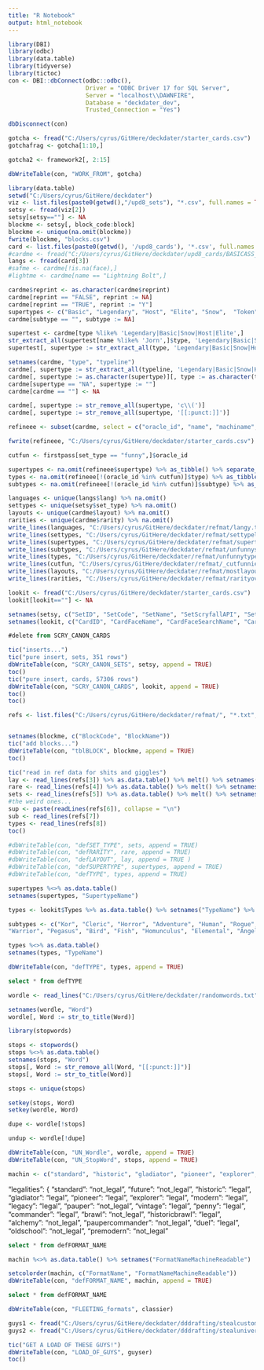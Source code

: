 ```yaml
---
title: "R Notebook"
output: html_notebook
---
```


```r
library(DBI)
library(odbc)
library(data.table)
library(tidyverse)
library(tictoc)
con <- DBI::dbConnect(odbc::odbc(),
                      Driver = "ODBC Driver 17 for SQL Server",
                      Server = "localhost\\DAWNFIRE",
                      Database = "deckdater_dev",
                      Trusted_Connection = "Yes")
```
```r
dbDisconnect(con)
```

```r
gotcha <- fread("C:/Users/cyrus/GitHere/deckdater/starter_cards.csv")
gotchafrag <- gotcha[1:10,]

gotcha2 <- framework2[, 2:15]
```
```r
dbWriteTable(con, "WORK_FROM", gotcha)
```


```r
library(data.table)
setwd("C:/Users/cyrus/GitHere/deckdater")
viz <- list.files(paste0(getwd(),"/upd8_sets"), "*.csv", full.names = TRUE)
setsy <- fread(viz[2])
setsy[setsy==""] <- NA
blockme <- setsy[, block_code:block]
blockme <- unique(na.omit(blockme))
fwrite(blockme, "blocks.csv")
card <- list.files(paste0(getwd(), '/upd8_cards'), '*.csv', full.names = TRUE)
#cardme <- fread("C:/Users/cyrus/GitHere/deckdater/upd8_cards/BASICASS_cards_2.csv")
langs <- fread(card[3])
#safme <- cardme[!is.na(face),]
#lightme <- cardme[name == "Lightning Bolt",]
```
```r
cardme$reprint <- as.character(cardme$reprint)
cardme[reprint == "FALSE", reprint := NA]
cardme[reprint == "TRUE", reprint := "Y"]
supertypes <- c("Basic", "Legendary", "Host", "Elite", "Snow",  "Token") #I know tokens aren't a card type but they're a permanent type in the same spirit so shut up 
cardme[subtype == "", subtype := NA]

supertest <- cardme[type %like% 'Legendary|Basic|Snow|Host|Elite',]
str_extract_all(supertest[name %like% 'Jorn',]$type, 'Legendary|Basic|Snow|Host|Elite')
supertest[, supertype := str_extract_all(type, 'Legendary|Basic|Snow|Host|Elite')][, just_type := str_remove_all(type, 'Legendary|Basic|Snow|Host|Elite')]
```
```r
setnames(cardme, "type", "typeline")
cardme[, supertype := str_extract_all(typeline, 'Legendary|Basic|Snow|Host|Elite|Ongoing|Token')][, type := str_remove_all(typeline, 'Legendary|Basic|Snow|Host|Elite|Ongoing|Token')]
cardme[, supertype := as.character(supertype)][, type := as.character(type)]
cardme[supertype == "NA", supertype := ""]
cardme[cardme == ""] <- NA

cardme[, supertype := str_remove_all(supertype, 'c\\(')]
cardme[, supertype := str_remove_all(supertype, '[[:punct:]]')]

refineee <- subset(cardme, select = c("oracle_id", "name", "machiname", "uri", "scryfall_uri", "layout", "face", "supertype", "type", "subtype", "set_id", "rarity", "games", "reprint"))

fwrite(refineee, "C:/Users/cyrus/GitHere/deckdater/starter_cards.csv")
```
```r
cutfun <- firstpass[set_type == "funny",]$oracle_id
```

```r
supertypes <- na.omit(refineee$supertype) %>% as_tibble() %>% separate_rows(value, sep = " ") %>% unique() %>% na.omit() %>% as.data.table()
types <- na.omit(refineee[!(oracle_id %in% cutfun)]$type) %>% as_tibble() %>% separate_rows(value, sep = " ") %>% unique() %>% na.omit() %>% as.data.table()
subtypes <- na.omit(refineee[!(oracle_id %in% cutfun)]$subtype) %>% as_tibble() %>% separate_rows(value, sep = " ") %>% unique() %>% na.omit() %>% as.data.table()
```

```r
languages <- unique(langs$lang) %>% na.omit()
settypes <- unique(setsy$set_type) %>% na.omit()
layouts <- unique(cardme$layout) %>% na.omit()
rarities <- unique(cardme$rarity) %>% na.omit()
write_lines(languages, "C:/Users/cyrus/GitHere/deckdater/refmat/langy.txt")
write_lines(settypes, "C:/Users/cyrus/GitHere/deckdater/refmat/settypelist.txt")
write_lines(supertypes, "C:/Users/cyrus/GitHere/deckdater/refmat/supertypes.txt")
write_lines(subtypes, "C:/Users/cyrus/GitHere/deckdater/refmat/unfunnysubtypes.txt")
write_lines(types, "C:/Users/cyrus/GitHere/deckdater/refmat/unfunnytypes.txt")
write_lines(cutfun, "C:/Users/cyrus/GitHere/deckdater/refmat/_cutfunnies.txt")
write_lines(layouts, "C:/Users/cyrus/GitHere/deckdater/refmat/mostlayouts.txt")
write_lines(rarities, "C:/Users/cyrus/GitHere/deckdater/refmat/rarityoverkill.txt")
```
```r
lookit <- fread("C:/Users/cyrus/GitHere/deckdater/starter_cards.csv")
lookit[lookit==""] <- NA
```
```r
setnames(setsy, c("SetID", "SetCode", "SetName", "SetScryfallAPI", "SetScryfallURI", "SetReleaseDate", "SetTypeName", "CollectorCount", "SetIsDigital", "BlockCode", "BlockName"))
setnames(lookit, c("CardID", "CardFaceName", "CardFaceSearchName", "CardSetScryfallAPI", "CardSetScryfallURI", "LayoutName", "FaceName", "Supertypes", "Types", "Subtypes", "SetID", "RarityName", "PlatformList", "IsReprint"))
```
```sql
#delete from SCRY_CANON_CARDS
```

```r
tic("inserts...")
tic("pure insert, sets, 351 rows")
dbWriteTable(con, "SCRY_CANON_SETS", setsy, append = TRUE)
toc()
tic("pure insert, cards, 57306 rows")
dbWriteTable(con, "SCRY_CANON_CARDS", lookit, append = TRUE)
toc()
toc()
```

```r
refs <- list.files("C:/Users/cyrus/GitHere/deckdater/refmat/", "*.txt", full.names = TRUE)
```
```r

```

```r
setnames(blockme, c("BlockCode", "BlockName"))
tic("add blocks...")
dbWriteTable(con, "tblBLOCK", blockme, append = TRUE)
toc()
```
```r
tic("read in ref data for shits and giggles")
lay <- read_lines(refs[3]) %>% as.data.table() %>% melt() %>% setnames("LayoutName")
rare <- read_lines(refs[4]) %>% as.data.table() %>% melt() %>% setnames("RarityName")
sets <- read_lines(refs[5]) %>% as.data.table() %>% melt() %>% setnames("SetTypeName")
#the weird ones...
sup <- paste(readLines(refs[6]), collapse = "\n")
sub <- read_lines(refs[7])
types <- read_lines(refs[8])
toc()
```
```r
#dbWriteTable(con, "defSET_TYPE", sets, append = TRUE)
#dbWriteTable(con, "defRARITY", rare, append = TRUE)
#dbWriteTable(con, "defLAYOUT", lay, append = TRUE )
#dbWriteTable(con, "defSUPERTYPE", supertypes, append = TRUE)
#dbWriteTable(con, "defTYPE", types, append = TRUE)
```
```r
supertypes %<>% as.data.table()
setnames(supertypes, "SupertypeName")
```
```r
types <- lookit$Types %>% as.data.table() %>% setnames("TypeName") %>% separate_rows(everything(), sep = " ") %>% as.data.table() %>% unique()
```
```r
subtypes <- c("Kor", "Cleric", "Horror", "Adventure", "Human", "Rogue", "Werewolf", "Vehicle", "Wizard", "Jace", "Peasant", "Spirit", "Construct", "Faerie", "Berserker", "Saga", "Fox", "Monk", "Eldrazi", "Reflection", "Vampire", "Elephant", "Giant", "Aura", "Curse", "Leech", "Dragon", "Moonfolk", "Goblin", "Shaman", "Serpent", "Frog", "Demon", "Scarecrow", "Equipment", "Soldier", "Warlock", "Merfolk", "Noble", "Elf", "Druid", "Plant", "Insect", "Kraken", "Knight", "God", "Snake", "Avatar", "Rowan", "Will", "Naga", 
"Warrior", "Pegasus", "Bird", "Fish", "Homunculus", "Elemental", "Angel", "Egg", "Archer", "Ranger", "Wall", "Eye", "Djinn", "Efreet", "Advisor", "Beast", "Lukka", "Zombie", "Golem", "Specter", "Ogre", "Scorpion", "Scout", "Rat", "Badger", "Arlinn", "Samurai", "Gideon", "Shapeshifter", "Orc", "Nissa", "Unicorn", "Spider", "Hippogriff", "Assassin", "Elder", "Bolas", "Treefolk", "Mutant", "Chandra", "Tibalt", "Bat", "Pest", "Cat", "Fungus", "Liliana", "Dwarf", "Troll", "Minotaur", "Garruk", "Hag", "Nightmare", "Lizard", "Gargoyle", "Sliver", "Siren", "Pirate", "Horse", "Hydra", "Gate", "Dakkon", "Phyrexian", "Gremlin", "Nightstalker", "Beeble", "Hellion", "Ally", "Kirin", "Thopter", "Artificer", "Rhino", "Imp", "Wurm", "Vedalken", "Ninja", "Drake", "Sphinx", "Spellshaper", "Nomad", "Dinosaur", "Ajani", "Ox", "Viashino", "Urza’s", "Power-Plant", "Shade", "Dog", "Arcane", "Mountain", "Forest", "Camel", "Teferi", "Dryad", "Incarnation", "Chimera", "Wraith", "Licid", "Zubera", "Gorgon", "Crocodile", "Minion", "Griffin", "Skeleton", "Gnome", "Elk", "Dauthi", "Praetor", "Kithkin", "Boar", "Basilisk", "Leviathan", "Jackal", "Pilot", "Ooze", "Island", "Plains", "Illusion", "Mercenary", "Devil", "Mystic", "Yanling", "Nephilim", "Ape", "Slith", "Monkey", "Swamp", "Nahiri", "Yeti", "Wolf", "Ouphe", "Tiefling", "Centaur", "Raccoon", "Ellywick", "Crab", "Nymph", "Trap", "Juggernaut", "Drone", "Archon", "Barbarian", "Hippo", "Squid", "Metathran", "Desert", "Shark", "Lesson", "Jellyfish", "Salamander", "Minsc", "Atog", "Cyclops", "Myr", "Whale", "Orgg", "Cephalid", "Kobold", "Elminster", "Tower", "Bear", "Antelope", "Class", "Satyr", "Rebel", "Spike", "Karn", "Daretti", "Halfling", "Otter", "Azra", "Ashiok", "Phoenix", "Mine", "Squirrel", "Citizen", "Turtle", "Aetherborn", "Samut", "Hyena", "Shrine", "Bard", "Goat", "Thrull", "Kiora", "Tamiyo", "Carrier", "Lhurgoyf", "Rune", "Background", "Monger", "Pangolin", "Clue", "Tezzeret", "Dack", "Demigod", "Saheeli", "Harpy", "Yanggu", "Sorin", "Cockatrice", "Calix", "Gnoll", "Angrath", "Jaya", "Kavu", "Processor", "Trilobite", "Thalakos", "Octopus", "Nixilis", "Lair", "Mongoose", "Tyvar", "Kaya", "Rabbit", "Wrenn", "Bringer", "Aminatou", "Kasmina", "Surrakar", "Sarkhan", "Homarid", "Vraska", "Soltari", "Elspeth", "Gith", "Weird", "Domri", "Ugin", "Assembly-Worker", "Davriel", "Masticore", "Cartouche", "Wombat", "Ferret", "Beholder", "Windgrace", "Lammasu", "Volver", "Dovin", "Slug", "Mole", "Basri", "Mouse", "Coward", "Flagbearer", "Kaito", "Aurochs", "Oyster", "Jeska", "Locus", "Treasure", "Szat", "Mordenkainen", "Astartes", "Estrid", "Worm", "Oko", "Starfish", "Vivien", "Huatli", "Xenagos", "Phelddagrif", "Manticore", "Dihada", "Venser", "Wolverine", "Lamia", "Lolth", "Sheep", "Rigger", "Narset", "Noggle", "Food", "Teyo", "Ral", "Grist", "Zariel", "Brushwagg", "Niko", "Freyalise", "Sponge", "Dreadnought", "Fortification", "Nautilus", "Serra", "Bahamut", "Spawn", "Fractal", "Sable", "Tasha", "Koth", "Walrus")
```
```r
types %<>% as.data.table()
setnames(types, "TypeName")
```
```r
dbWriteTable(con, "defTYPE", types, append = TRUE)
```


```sql
select * from defTYPE
```

```r
wordle <- read_lines("C:/Users/cyrus/GitHere/deckdater/randomwords.txt") %>% as.data.table()

setnames(wordle, "Word")
wordle[, Word := str_to_title(Word)]
```

```r
library(stopwords)

stops <- stopwords()
stops %<>% as.data.table()
setnames(stops, "Word")
stops[, Word := str_remove_all(Word, "[[:punct:]]")]
stops[, Word := str_to_title(Word)]

stops <- unique(stops)
```
```r
setkey(stops, Word)
setkey(wordle, Word)

dupe <- wordle[!stops]

undup <- wordle[!dupe]
```
```r
dbWriteTable(con, "UN_Wordle", wordle, append = TRUE)
dbWriteTable(con, "UN_StopWord", stops, append = TRUE)
```
```r
machin <- c("standard", "historic", "gladiator", "pioneer", "explorer", "modern", "legacy", "pauper", "vintage", "penny", "commander", "brawl", "historicbrawl", "alchemy", "paupercommander", "duel", "premodern", "oldschool")
```

 "legalities": {
    "standard": "not_legal",
    "future": "not_legal",
    "historic": "legal",
    "gladiator": "legal",
    "pioneer": "legal",
    "explorer": "legal",
    "modern": "legal",
    "legacy": "legal",
    "pauper": "not_legal",
    "vintage": "legal",
    "penny": "legal",
    "commander": "legal",
    "brawl": "not_legal",
    "historicbrawl": "legal",
    "alchemy": "not_legal",
    "paupercommander": "not_legal",
    "duel": "legal",
    "oldschool": "not_legal",
    "premodern": "not_legal"
```sql
select * from defFORMAT_NAME
```
```r
machin %<>% as.data.table() %>% setnames("FormatNameMachineReadable")

setcolorder(machin, c("FormatName", "FormatNameMachineReadable"))
dbWriteTable(con, "defFORMAT_NAME", machin, append = TRUE)
```
```sql
select * from defFORMAT_NAME
```

```r
dbWriteTable(con, "FLEETING_formats", classier)
```
```r
guys1 <- fread("C:/Users/cyrus/GitHere/deckdater/dddrafting/stealcustomers.csv")
guys2 <- fread("C:/Users/cyrus/GitHere/deckdater/dddrafting/stealuniversity.csv")
```
```r
tic("GET A LOAD OF THESE GUYS!")
dbWriteTable(con, "LOAD_OF_GUYS", guyser)
toc()
```

